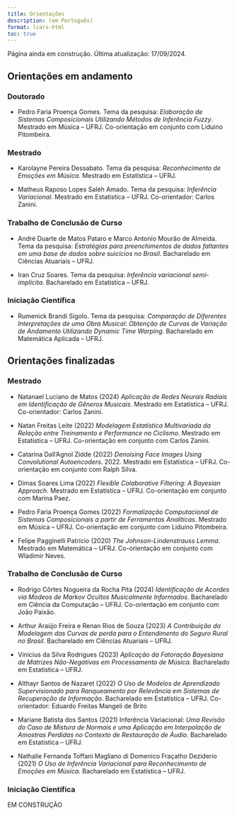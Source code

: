 ```yaml
---
title: Orientações
description: (em Português)
format: lcars-html
toc: true
---
```


::: {.callout-warning}
Página ainda em construção. Última atualização: 17/09/2024.
::: 

## Orientações em andamento
### Doutorado
* Pedro Faria Proença Gomes. Tema da pesquisa: *Elaboração de Sistemas Composicionais Utilizando Métodos de Inferência Fuzzy*. Mestrado em Música -- UFRJ. Co-orientação em conjunto com Liduino Pitombeira.

### Mestrado
* Karolayne Pereira Dessabato. Tema da pesquisa: *Reconhecimento de Emoções em Música*. Mestrado em Estatística -- UFRJ.

* Matheus Raposo Lopes Saléh Amado. Tema da pesquisa: *Inferência Variacional*. Mestrado em Estatística -- UFRJ. Co-orientador: Carlos Zanini.

### Trabalho de Conclusão de Curso
* André Duarte de Matos Pataro e Marco Antonio Mourão de Almeida. Tema da pesquisa: *Estratégias para preenchimentos de dados faltantes em uma base de dados sobre suicícios no Brasil*. Bacharelado em Ciências Atuariais -- UFRJ.

* Iran Cruz Soares. Tema da pesquisa: *Inferência variacional semi-implícita*. Bacharelado em Estatística -- UFRJ.

### Iniciação Científica
* Rumenick Brandi Sigolo. Tema da pesquisa: *Comparação de Diferentes Interpretações de uma Obra Musical: Obtenção de Curvas de Variação de Andamento Utilizando Dynamic Time Warping*. Bacharelado em Matemática Aplicada -- UFRJ.

## Orientações finalizadas
### Mestrado
* Natanael Luciano de Matos (2024) *Aplicação de Redes Neurais Radiais em Identificação de Gêneros Musicais*. Mestrado em Estatística -- UFRJ. Co-orientador: Carlos Zanini.

* Natan Freitas Leite (2022) *Modelagem Estatística Multivariada da Relação entre Treinamento e Performance no Ciclismo*. Mestrado em Estatística -- UFRJ. Co-orientação em conjunto com Carlos Zanini.

* Catarina Dall'Agnol Zidde (2022) *Denoising Face Images Using Convolutional Autoencoders*. 2022. Mestrado em Estatística -- UFRJ. Co-orientação em conjunto com Ralph Silva.

* Dimas Soares Lima (2022) *Flexible Colaborative Filtering: A Bayesian Approach*. Mestrado em Estatística -- UFRJ. Co-orientação em conjunto com Marina Paez.

* Pedro Faria Proença Gomes (2022) *Formalização Computacional de Sistemas Composicionais a partir de Ferramentas Analíticas*. Mestrado em Música -- UFRJ. Co-orientação em conjunto com Liduino Pitombeira.

* Felipe Pagginelli Patrício (2020) *The Johnson-Lindenstrauss Lemma*. Mestrado em Matemática -- UFRJ. Co-orientação em conjunto com Wladimir Neves.

### Trabalho de Conclusão de Curso
* Rodrigo Côrtes Nogueira da Rocha Pita (2024) *Identificação de Acordes via Modeos de Markov Ocultos Musicalmente Informados*. Bacharelado em Ciência da Computação -- UFRJ. Co-orientação em conjunto com João Paixão.

* Arthur Araújo Freira e Renan Rios de Souza (2023) *A Contribuição da Modelagem das Curvas de perda para o Entendimento do Seguro Rural no Brasil*. Bacharelado em Ciências Atuariais -- UFRJ.

* Vinícius da Silva Rodrigues (2023) *Aplicação da Fatoração Bayesiana de Matrizes Não-Negativas em Processamento de Música*. Bacharelado em Estatística -- UFRJ.

* Althayr Santos de Nazaret (2022) *O Uso de Modelos de Aprendizado Supervisionado para Ranqueamento por Relevância em Sistemas de Recuperação de Informação*. Bacharelado em Estatística -- UFRJ. Co-orientador: Eduardo Freitas Mangeli de Brito

* Mariane Batista dos Santos (2021) Inferência Variacional: *Uma Revisão do Caso de Mistura de Normais e uma Aplicação em Interpolação de Amostras Perdidas no Contexto de Restauração de Áudio*. Bacharelado em Estatística -- UFRJ.

* Nathalie Fernanda Toffani Magliano di Domenico Fraçatho Deziderio (2021) *O Uso de Inferência Variacional para Reconhecimento de Emoções em Música*. Bacharelado em Estatística -- UFRJ.

### Iniciação Científica
EM CONSTRUÇÃO
